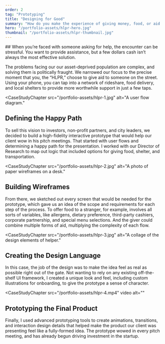 ```yaml
---
order: 2
tag: "Prototyping"
title: "Designing for Good"
summary: "How do you make the experience of giving money, food, or aid to a stranger a more effective experience for everyone involved? Simple Focus client Jarad Bingham, who had worked with Memphis’ unhoused population for years, wanted us to help him solve that problem."
hero: "/portfolio-assets/hlpr-hero.jpg"
thumbnail: "/portfolio-assets/hlpr-thumbnail.jpg"
---
```


<CaseStudyProblemStatement>
## When you’re faced with someone asking for help, the encounter can be stressful. You want to provide assistance, but a few dollars cash isn’t always the most effective solution.

The problems facing our our asset-deprived population are complex, and solving them is politically fraught. We narrowed our focus to the precise moment that you, the “HLPR,” choose to give aid to someone on the street. Using your phone, you can tap into a network of rideshare, food delivery, and local shelters to provide more worthwhile support in just a few taps.
</CaseStudyProblemStatement>

<CaseStudyChapter
src="/portfolio-assets/hlpr-1.jpg"
alt="A user flow diagram."
>
## Defining the Happy Path
To sell this vision to investors, non-profit partners, and city leaders, we decided to build a high-fidelity interactive prototype that would help our client wow in his pitch meetings. That started with user flows and determining a happy path for the presentation. I worked with our Director of Research to map out logic that included options for giving food, shelter, and transportation.
</CaseStudyChapter>

<CaseStudyChapter
src="/portfolio-assets/hlpr-2.jpg"
alt="A photo of paper wireframes on a desk."
>
## Building Wireframes
From there, we sketched out every screen that would be needed for the prototype, which gave us an idea of the scope and requirements for each step of the process. To offer food to a stranger, for example, involves all sorts of variables, like allergens, dietary preference, third-party cashiers, corporate partnership, and special menu selections. And the giver could combine multiple forms of aid, multiplying the complexity of each flow.
</CaseStudyChapter>

<CaseStudyChapter
src="/portfolio-assets/hlpr-3.jpg"
alt="A collage of the design elements of helper."
>
## Creating the Design Language
In this case, the job of the design was to make the idea feel as real as possible right out of the gate. Not wanting to rely on any existing off-the-shelf UI framework, I created a unique look and feel, including custom illustrations for onboarding, to give the prototype a sense of character.
</CaseStudyChapter>

<CaseStudyChapter
src="/portfolio-assets/hlpr-4.mp4"
video
alt=""
>
## Prototyping the Final Product
Finally, I used advanced prototyping tools to create animations, transitions, and interaction design details that helped make the product our client was presenting feel like a fully-formed idea. The prototype wowed in every pitch meeting, and has already begun driving investment in the startup.
</CaseStudyChapter>
